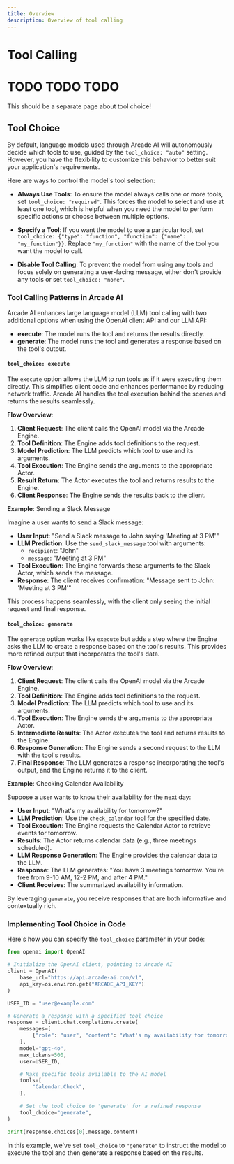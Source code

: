 ```yaml
---
title: Overview
description: Overview of tool calling
---
```


# Tool Calling

# TODO TODO TODO

This should be a separate page about tool choice!

## Tool Choice

By default, language models used through Arcade AI will autonomously decide which tools to use, guided by the `tool_choice: "auto"` setting. However, you have the flexibility to customize this behavior to better suit your application's requirements.

Here are ways to control the model's tool selection:

- **Always Use Tools**: To ensure the model always calls one or more tools, set `tool_choice: "required"`. This forces the model to select and use at least one tool, which is helpful when you need the model to perform specific actions or choose between multiple options.

- **Specify a Tool**: If you want the model to use a particular tool, set `tool_choice: {"type": "function", "function": {"name": "my_function"}}`. Replace `"my_function"` with the name of the tool you want the model to call.

- **Disable Tool Calling**: To prevent the model from using any tools and focus solely on generating a user-facing message, either don't provide any tools or set `tool_choice: "none"`.

### Tool Calling Patterns in Arcade AI

Arcade AI enhances large language model (LLM) tool calling with two additional options when using the OpenAI client API and our LLM API:

- **execute**: The model runs the tool and returns the results directly.
- **generate**: The model runs the tool and generates a response based on the tool's output.

#### `tool_choice: execute`

The `execute` option allows the LLM to run tools as if it were executing them directly. This simplifies client code and enhances performance by reducing network traffic. Arcade AI handles the tool execution behind the scenes and returns the results seamlessly.

**Flow Overview**:

1. **Client Request**: The client calls the OpenAI model via the Arcade Engine.
2. **Tool Definition**: The Engine adds tool definitions to the request.
3. **Model Prediction**: The LLM predicts which tool to use and its arguments.
4. **Tool Execution**: The Engine sends the arguments to the appropriate Actor.
5. **Result Return**: The Actor executes the tool and returns results to the Engine.
6. **Client Response**: The Engine sends the results back to the client.

**Example**: Sending a Slack Message

Imagine a user wants to send a Slack message:

- **User Input**: "Send a Slack message to John saying 'Meeting at 3 PM'"
- **LLM Prediction**: Use the `send_slack_message` tool with arguments:
  - `recipient`: "John"
  - `message`: "Meeting at 3 PM"
- **Tool Execution**: The Engine forwards these arguments to the Slack Actor, which sends the message.
- **Response**: The client receives confirmation: "Message sent to John: 'Meeting at 3 PM'"

This process happens seamlessly, with the client only seeing the initial request and final response.

#### `tool_choice: generate`

The `generate` option works like `execute` but adds a step where the Engine asks the LLM to create a response based on the tool's results. This provides more refined output that incorporates the tool's data.

**Flow Overview**:

1. **Client Request**: The client calls the OpenAI model via the Arcade Engine.
2. **Tool Definition**: The Engine adds tool definitions to the request.
3. **Model Prediction**: The LLM predicts which tool to use and its arguments.
4. **Tool Execution**: The Engine sends the arguments to the appropriate Actor.
5. **Intermediate Results**: The Actor executes the tool and returns results to the Engine.
6. **Response Generation**: The Engine sends a second request to the LLM with the tool's results.
7. **Final Response**: The LLM generates a response incorporating the tool's output, and the Engine returns it to the client.

**Example**: Checking Calendar Availability

Suppose a user wants to know their availability for the next day:

- **User Input**: "What's my availability for tomorrow?"
- **LLM Prediction**: Use the `check_calendar` tool for the specified date.
- **Tool Execution**: The Engine requests the Calendar Actor to retrieve events for tomorrow.
- **Results**: The Actor returns calendar data (e.g., three meetings scheduled).
- **LLM Response Generation**: The Engine provides the calendar data to the LLM.
- **Response**: The LLM generates: "You have 3 meetings tomorrow. You're free from 9-10 AM, 12-2 PM, and after 4 PM."
- **Client Receives**: The summarized availability information.

By leveraging `generate`, you receive responses that are both informative and contextually rich.

### Implementing Tool Choice in Code

Here's how you can specify the `tool_choice` parameter in your code:

```python
from openai import OpenAI

# Initialize the OpenAI client, pointing to Arcade AI
client = OpenAI(
    base_url="https://api.arcade-ai.com/v1",
    api_key=os.environ.get("ARCADE_API_KEY")
)

USER_ID = "user@example.com"

# Generate a response with a specified tool choice
response = client.chat.completions.create(
    messages=[
        {"role": "user", "content": "What's my availability for tomorrow?"},
    ],
    model="gpt-4o",
    max_tokens=500,
    user=USER_ID,

    # Make specific tools available to the AI model
    tools=[
        "Calendar.Check",
    ],

    # Set the tool choice to 'generate' for a refined response
    tool_choice="generate",
)

print(response.choices[0].message.content)
```

In this example, we've set `tool_choice` to `"generate"` to instruct the model to execute the tool and then generate a response based on the results.

